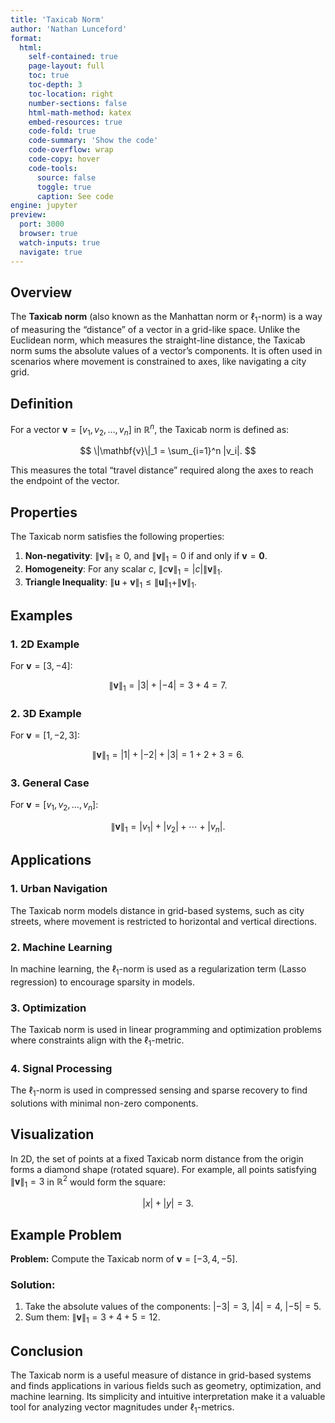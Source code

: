 ```yaml
---
title: 'Taxicab Norm'
author: 'Nathan Lunceford'
format:
  html:
    self-contained: true
    page-layout: full
    toc: true
    toc-depth: 3
    toc-location: right
    number-sections: false
    html-math-method: katex
    embed-resources: true
    code-fold: true
    code-summary: 'Show the code'
    code-overflow: wrap
    code-copy: hover
    code-tools:
      source: false
      toggle: true
      caption: See code
engine: jupyter
preview:
  port: 3000
  browser: true
  watch-inputs: true
  navigate: true
---
```


## Overview

The **Taxicab norm** (also known as the Manhattan norm or $\ell_1$-norm) is a way of measuring the "distance" of a vector in a grid-like space. Unlike the Euclidean norm, which measures the straight-line distance, the Taxicab norm sums the absolute values of a vector's components. It is often used in scenarios where movement is constrained to axes, like navigating a city grid.

## Definition

For a vector $\mathbf{v} = [v_1, v_2, \dots, v_n]$ in $\mathbb{R}^n$, the Taxicab norm is defined as:

$$
\|\mathbf{v}\|_1 = \sum_{i=1}^n |v_i|.
$$

This measures the total "travel distance" required along the axes to reach the endpoint of the vector.

## Properties

The Taxicab norm satisfies the following properties:

1. **Non-negativity**: $\|\mathbf{v}\|_1 \geq 0$, and $\|\mathbf{v}\|_1 = 0$ if and only if $\mathbf{v} = \mathbf{0}$.
2. **Homogeneity**: For any scalar $c$, $\|c \mathbf{v}\|_1 = |c| \|\mathbf{v}\|_1$.
3. **Triangle Inequality**: $\|\mathbf{u} + \mathbf{v}\|_1 \leq \|\mathbf{u}\|_1 + \|\mathbf{v}\|_1$.

## Examples

### 1. 2D Example

For $\mathbf{v} = [3, -4]$:

$$
\|\mathbf{v}\|_1 = |3| + |-4| = 3 + 4 = 7.
$$

### 2. 3D Example

For $\mathbf{v} = [1, -2, 3]$:

$$
\|\mathbf{v}\|_1 = |1| + |-2| + |3| = 1 + 2 + 3 = 6.
$$

### 3. General Case

For $\mathbf{v} = [v_1, v_2, \dots, v_n]$:

$$
\|\mathbf{v}\|_1 = |v_1| + |v_2| + \cdots + |v_n|.
$$

## Applications

### 1. Urban Navigation

The Taxicab norm models distance in grid-based systems, such as city streets, where movement is restricted to horizontal and vertical directions.

### 2. Machine Learning

In machine learning, the $\ell_1$-norm is used as a regularization term (Lasso regression) to encourage sparsity in models.

### 3. Optimization

The Taxicab norm is used in linear programming and optimization problems where constraints align with the $\ell_1$-metric.

### 4. Signal Processing

The $\ell_1$-norm is used in compressed sensing and sparse recovery to find solutions with minimal non-zero components.

## Visualization

In 2D, the set of points at a fixed Taxicab norm distance from the origin forms a diamond shape (rotated square). For example, all points satisfying $\|\mathbf{v}\|_1 = 3$ in $\mathbb{R}^2$ would form the square:

$$
|x| + |y| = 3.
$$

## Example Problem

**Problem:** Compute the Taxicab norm of $\mathbf{v} = [-3, 4, -5]$.

### Solution:

1. Take the absolute values of the components: $|-3| = 3$, $|4| = 4$, $|-5| = 5$.
2. Sum them: $\|\mathbf{v}\|_1 = 3 + 4 + 5 = 12$.

## Conclusion

The Taxicab norm is a useful measure of distance in grid-based systems and finds applications in various fields such as geometry, optimization, and machine learning. Its simplicity and intuitive interpretation make it a valuable tool for analyzing vector magnitudes under $\ell_1$-metrics.
